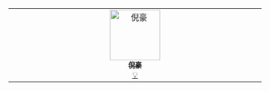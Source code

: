 
<!-- ALL-CONTRIBUTORS-LIST:START - Do not remove or modify this section -->
<!-- prettier-ignore-start -->
<!-- markdownlint-disable -->
<table>
  <tbody>
    <tr>
      <td align="center" valign="top" width="14.28%"><a href="https://troyni.com"><img src="https://avatars.githubusercontent.com/u/55932704?v=4?s=100" width="100px;" alt="倪豪"/><br /><sub><b>倪豪</b></sub></a><br /><a href="#example-ciaochaos" title="Examples">💡</a></td>
    </tr>
  </tbody>
</table>

<!-- markdownlint-restore -->
<!-- prettier-ignore-end -->

<!-- ALL-CONTRIBUTORS-LIST:END -->

